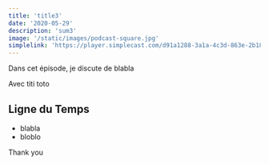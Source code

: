 ```yaml
---
title: 'title3'
date: '2020-05-29'
description: 'sum3'
image: '/static/images/podcast-square.jpg'
simplelink: 'https://player.simplecast.com/d91a1288-3a1a-4c3d-863e-2b18d079fc9a?dark=false'
---
```


Dans cet épisode, je discute de blabla

Avec titi toto

## Ligne du Temps

- blabla
- bloblo

Thank you